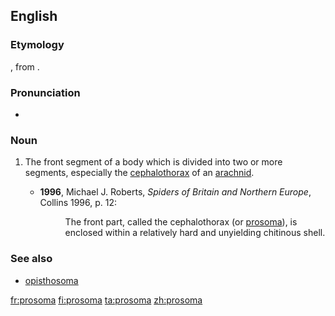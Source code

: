 ==English==
{{wikipedia}}
===Etymology===
{{prefix|lang=en|pro|t1=front|soma|t2=body}}, from {{etyl|grc|en}} {{m|grc|σῶμα||body}}.

===Pronunciation===
* {{a|UK}} {{IPA|/pɹəʊˈsəʊmə/|lang=en}}

===Noun===
{{en-noun|prosomata}}

# {{context|zoology|lang=en}} The front segment of a body which is divided into two or more segments, especially the [[cephalothorax]] of an [[arachnid]].
#* '''1996''', Michael J. Roberts, ''Spiders of Britain and Northern Europe'', Collins 1996, p. 12:
#*:The front part, called the cephalothorax (or [[prosoma]]), is enclosed within a relatively hard and unyielding chitinous shell.

===See also===
*[[opisthosoma]]

[[fr:prosoma]]
[[fi:prosoma]]
[[ta:prosoma]]
[[zh:prosoma]]